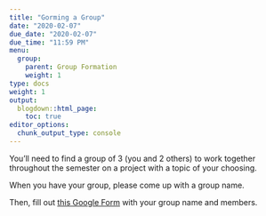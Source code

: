 ```yaml
---
title: "Gorming a Group"
date: "2020-02-07"
due_date: "2020-02-07"
due_time: "11:59 PM"
menu:
  group:
    parent: Group Formation
    weight: 1
type: docs
weight: 1
output:
  blogdown::html_page:
    toc: true
editor_options: 
  chunk_output_type: console
---
```


You'll need to find a group of 3 (you and 2 others) to work together throughout the semester on a project with a topic of your choosing.

When you have your group, please come up with a group name.

Then, fill out [this Google Form](https://docs.google.com/forms/d/e/1FAIpQLSe3Wu2dsmn-8OYaWon88ApV9OHBXjyTxg2JTWUTNreAWO-ZFQ/viewform?usp=sf_link) with your group name and members.